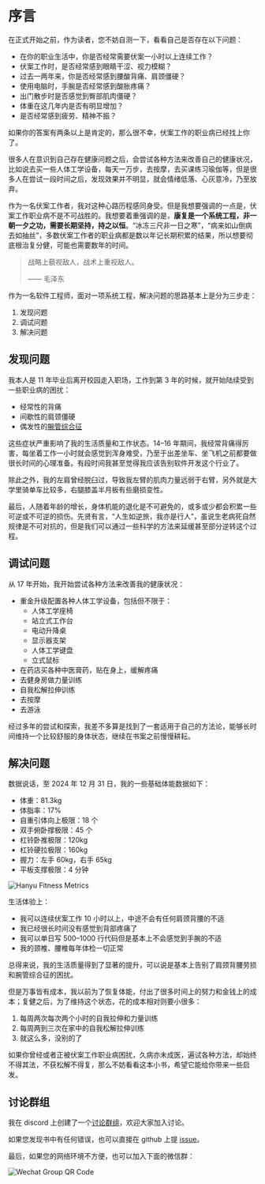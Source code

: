 # 序言

在正式开始之前，作为读者，您不妨自测一下，看看自己是否存在以下问题：

- 在你的职业生活中，你是否经常需要伏案一小时以上连续工作？
- 伏案工作时，是否经常感到眼睛干涩、视力模糊？
- 过去一两年来，你是否经常感到腰酸背痛、肩颈僵硬？
- 使用电脑时，手腕是否经常感到酸胀疼痛？
- 出门散步时是否感觉到臀部肌肉僵硬？
- 体重在这几年内是否有明显增加？
- 是否经常感到疲劳、精神不振？

如果你的答案有两条以上是肯定的，那么很不幸，伏案工作的职业病已经找上你了。

很多人在意识到自己存在健康问题之后，会尝试各种方法来改善自己的健康状况，比如说去买一些人体工学设备，每天一万步，去按摩，去买课练习瑜伽等，但是很多人在尝试一段时间之后，发现效果并不明显，就会情绪低落、心灰意冷，乃至放弃。

作为一名伏案工作者，我对这种心路历程感同身受。但是我想要强调的一点是，伏案工作职业病不是不可战胜的。我想要着重强调的是，**康复是一个系统工程，非一朝一夕之功，需要长期坚持，持之以恒**。“冰冻三尺非一日之寒”，“病来如山倒病去如抽丝”，多数伏案工作者的职业病都是数以年记长期积累的结果，所以想要彻底根治复分健，可能也需要数年的时间。

> 战略上藐视敌人，战术上重视敌人。
>
> —— 毛泽东

作为一名软件工程师，面对一项系统工程，解决问题的思路基本上是分为三步走：

1. 发现问题
2. 调试问题
3. 解决问题

## 发现问题

我本人是 11 年毕业后离开校园走入职场，工作到第 3 年的时候，就开始陆续受到一些职业病的困扰：

- 经常性的背痛
- 间歇性的肩颈僵硬
- 偶发性的[腕管综合征](https://www.mayoclinic.org/zh-hans/diseases-conditions/carpal-tunnel-syndrome/symptoms-causes/syc-20355603)

这些症状严重影响了我的生活质量和工作状态。14–16 年期间，我经常背痛得厉害，每坐着工作一小时就会感觉到浑身难受，乃至于出差坐车、坐飞机之前都要做很长时间的心理准备。有段时间我甚至觉得我应该告别软件开发这个行业了。

除此之外，我的左肩曾经脱臼过，导致我左臂的肌肉力量远弱于右臂，另外就是大学里骑单车比较多，右腿膝盖半月板有些磨损变性。

最后，人随着年龄的增长，身体机能的退化是不可避免的，或多或少都会积累一些可逆或不可逆的损伤。先贤有言，“人生如逆旅，我亦是行人”，虽说生老病死自然规律是不可对抗的，但是我们可以通过一些科学的方法来延缓甚至部分逆转这个过程。

## 调试问题

从 17 年开始，我开始尝试各种方法来改善我的健康状况：

- 重金升级配置各种人体工学设备，包括但不限于：
  - 人体工学座椅
  - 站立式工作台
  - 电动升降桌
  - 显示器支架
  - 人体工学键盘
  - 立式鼠标
- 在药店买各种中医膏药，贴在身上，缓解疼痛
- 去健身房做力量训练
- 自我松解拉伸训练
- 去按摩
- 去游泳

经过多年的尝试和探索，我差不多算是找到了一套适用于自己的方法论，能够长时间维持一个比较舒服的身体状态，继续在书案之前慢慢耕耘。

## 解决问题

数据说话，至 2024 年 12 月 31 日，我的一些基础体能数据如下：

- 体重：81.3kg
- 体脂率：17%
- 自重引体向上极限：18 个
- 双手俯卧撑极限：45 个
- 杠铃卧推极限：120kg
- 杠铃硬拉极限：160kg
- 握力：左手 60kg，右手 65kg
- 平板支撑极限：4 分钟

![Hanyu Fitness Metrics](/static/images/preface/hanyu-fitness-metrics-double-side.webp)

生活体验上：

- 我可以连续伏案工作 10 小时以上，中途不会有任何肩颈背腰的不适
- 我已经很长时间没有感觉到背部疼痛了
- 我可以单日写 500–1000 行代码但是基本上不会感觉到手腕的不适
- 我的颈椎、腰椎每年体检一切正常

总得来说，我的生活质量得到了显著的提升，可以说是基本上告别了肩颈背腰劳损和腕管综合征的困扰。

但是万事皆有成本，我以前为了恢复体能，付出了很多时间上的努力和金钱上的成本；复健之后，为了维持这个状态，花的成本相对则要小很多：

1. 每周两次每次两个小时的自我拉伸和力量训练
2. 每周两到三次在家中的自我松解拉伸训练
3. 就这么多，没别的了

如果你曾经或者正被伏案工作职业病困扰，久病亦未成医，遍试各种方法，却始终不得其法，不获松解不得复，那么不妨看看这本小书，希望它能给你带来一些启发。

## 讨论群组

我在 discord 上创建了一个[讨论群组](https://discord.gg/Dr3fsafA)，欢迎大家加入讨论。

如果您发现书中有任何错误，也可以直接在 github 上提 [issue](https://github.com/debughealth/cn.debug.health/issues)。

最后，如果您的网络环境不方便，也可以加入下面的微信群：

![Wechat Group QR Code](/static/images/preface/wechat-group-qr-code.jpg)

